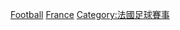[[Category:法國主辦的國際體育賽事|Football]]
[[Category:歐洲各國主辦的國際足球賽事|France]]
[[Category:法國足球賽事|Category:法國足球賽事]]